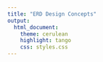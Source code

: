 ```yaml
---
title: "ERD Design Concepts"
output: 
  html_document: 
    theme: cerulean
    highlight: tango
    css: styles.css
---
```



